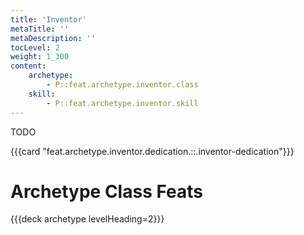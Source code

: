 ```yaml
---
title: 'Inventor'
metaTitle: ''
metaDescription: ''
tocLevel: 2
weight: 1_300
content:
    archetype:
        - P::feat.archetype.inventor.class
    skill:
        - P::feat.archetype.inventor.skill
---
```


TODO

{{{card "feat.archetype.inventor.dedication.::.inventor-dedication"}}}

# Archetype Class Feats

{{{deck archetype levelHeading=2}}}
